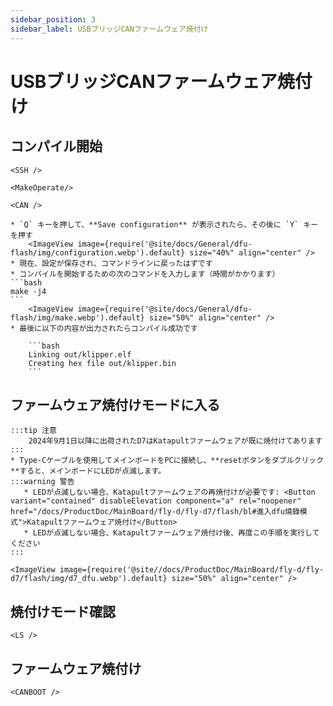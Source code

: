 ```yaml
---
sidebar_position: 3
sidebar_label: USBブリッジCANファームウェア焼付け
---
```




# USBブリッジCANファームウェア焼付け

## コンパイル開始

    <SSH />

    <MakeOperate/>

    <CAN />

    * `Q` キーを押して、**Save configuration** が表示されたら、その後に `Y` キーを押す
        <ImageView image={require('@site/docs/General/dfu-flash/img/configuration.webp').default} size="40%" align="center" />
    * 現在、設定が保存され、コマンドラインに戻ったはずです
    * コンパイルを開始するための次のコマンドを入力します（時間がかかります）
    ```bash
    make -j4
    ```
        <ImageView image={require('@site/docs/General/dfu-flash/img/make.webp').default} size="50%" align="center" />
    * 最後に以下の内容が出力されたらコンパイル成功です

        ```bash
        Linking out/klipper.elf
        Creating hex file out/klipper.bin
        ```

## ファームウェア焼付けモードに入る

    :::tip 注意
        2024年9月1日以降に出荷されたD7はKatapultファームウェアが既に焼付けてあります
    :::
    * Type-Cケーブルを使用してメインボードをPCに接続し、**resetボタンをダブルクリック**すると、メインボードにLEDが点滅します。
    :::warning 警告
       * LEDが点滅しない場合、Katapultファームウェアの再焼付けが必要です: <Button variant="contained" disableElevation component="a" rel="noopener" href="/docs/ProductDoc/MainBoard/fly-d/fly-d7/flash/bl#進入dfu燒錄模式">Katapultファームウェア焼付け</Button>
       * LEDが点滅しない場合、Katapultファームウェア焼付け後、再度この手順を実行してください
    :::

    <ImageView image={require('@site//docs/ProductDoc/MainBoard/fly-d/fly-d7/flash/img/d7_dfu.webp').default} size="50%" align="center" />
## 焼付けモード確認

    <LS />

## ファームウェア焼付け

    <CANBOOT />
